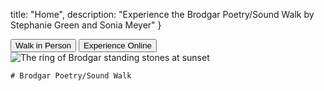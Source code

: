 
  title: "Home",
  description: "Experience the Brodgar Poetry/Sound Walk by Stephanie Green and Sonia Meyer"
}

<section class="hero">

<button>Walk in Person</button>
<button>Experience Online</button>
  <Image
    alt="The ring of Brodgar standing stones at sunset"
    src="/img/IMG_2145.jpg"
    layout="fill"
  />

  <div class="hero-content">

    # Brodgar Poetry/Sound Walk

  </div>

</section>

